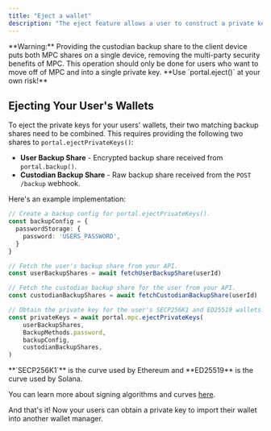 ```yaml
---
title: "Eject a wallet"
description: "The eject feature allows a user to construct a private key that can be imported into another wallet manager, such as MetaMask."
---
```


<Danger>
**Warning:** Providing the custodian backup share to the client device puts both MPC shares on a single device, removing the multi-party security benefits of MPC. This operation should only be done for users who want to move off of MPC and into a single private key. **Use `portal.eject()` at your own risk!**
</Danger>

## Ejecting Your User's Wallets

To eject the private keys for your users' wallets, their two matching backup shares need to be combined. This requires providing the following two shares to `portal.ejectPrivateKeys()`:

* **User Backup Share** - Encrypted backup share received from `portal.backup()`.
* **Custodian Backup Share** - Raw backup share received from the `POST /backup` webhook.

Here's an example implementation:

```typescript
// Create a backup config for portal.ejectPrivateKeys().
const backupConfig = {
  passwordStorage: {
    password: 'USERS_PASSWORD',
  }
}

// Fetch the user's backup share from your API.
const userBackupShares = await fetchUserBackupShare(userId)

// Fetch the custodian backup share for the user from your API.
const custodianBackupShares = await fetchCustodianBackupShare(userId)

// Obtain the private key for the user's SECP256K1 and ED25519 wallets.
const privateKeys = await portal.mpc.ejectPrivateKeys(
    userBackupShares,
    BackupMethods.password,
    backupConfig,
    custodianBackupShares,
)
```

<Note>
**`SECP256K1`** is the curve used by Ethereum and **ED25519** is the curve used by Solana.

You can learn more about signing algorithms and curves [here](http://ethanfast.com/top-crypto.html).
</Note>

And that's it! Now your users can obtain a private key to import their wallet into another wallet manager.

